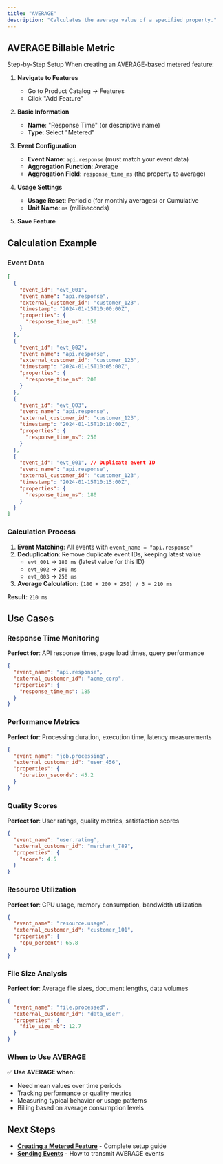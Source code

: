```yaml
---
title: "AVERAGE"
description: "Calculates the average value of a specified property."
---
```


## AVERAGE Billable Metric 
Step-by-Step Setup When creating an AVERAGE-based metered feature:

1. **Navigate to Features**
   - Go to Product Catalog → Features
   - Click "Add Feature"

2. **Basic Information**
   - **Name**: "Response Time" (or descriptive name)
   - **Type**: Select "Metered"

3. **Event Configuration**
   - **Event Name**: `api.response` (must match your event data)
   - **Aggregation Function**: Average
   - **Aggregation Field**: `response_time_ms` (the property to average)

4. **Usage Settings**
   - **Usage Reset**: Periodic (for monthly averages) or Cumulative
   - **Unit Name**: `ms` (milliseconds)

5. **Save Feature**

## Calculation Example

### Event Data
```json
[
  {
    "event_id": "evt_001",
    "event_name": "api.response",
    "external_customer_id": "customer_123",
    "timestamp": "2024-01-15T10:00:00Z",
    "properties": {
      "response_time_ms": 150
    }
  },
  {
    "event_id": "evt_002", 
    "event_name": "api.response",
    "external_customer_id": "customer_123",
    "timestamp": "2024-01-15T10:05:00Z",
    "properties": {
      "response_time_ms": 200
    }
  },
  {
    "event_id": "evt_003",
    "event_name": "api.response",
    "external_customer_id": "customer_123", 
    "timestamp": "2024-01-15T10:10:00Z",
    "properties": {
      "response_time_ms": 250
    }
  },
  {
    "event_id": "evt_001", // Duplicate event ID
    "event_name": "api.response",
    "external_customer_id": "customer_123", 
    "timestamp": "2024-01-15T10:15:00Z",
    "properties": {
      "response_time_ms": 180
    }
  }
]
```

### Calculation Process
1. **Event Matching**: All events with `event_name = "api.response"`
2. **Deduplication**: Remove duplicate event IDs, keeping latest value
   - `evt_001` → `180 ms` (latest value for this ID)
   - `evt_002` → `200 ms`
   - `evt_003` → `250 ms`
3. **Average Calculation**: `(180 + 200 + 250) / 3 = 210 ms`

**Result**: `210 ms`

## Use Cases

### Response Time Monitoring
**Perfect for**: API response times, page load times, query performance
```json
{
  "event_name": "api.response",
  "external_customer_id": "acme_corp",
  "properties": {
    "response_time_ms": 185
  }
}
```

### Performance Metrics
**Perfect for**: Processing duration, execution time, latency measurements
```json
{
  "event_name": "job.processing",
  "external_customer_id": "user_456",
  "properties": {
    "duration_seconds": 45.2
  }
}
```

### Quality Scores
**Perfect for**: User ratings, quality metrics, satisfaction scores
```json
{
  "event_name": "user.rating",
  "external_customer_id": "merchant_789",
  "properties": {
    "score": 4.5
  }
}
```

### Resource Utilization
**Perfect for**: CPU usage, memory consumption, bandwidth utilization
```json
{
  "event_name": "resource.usage",
  "external_customer_id": "customer_101",
  "properties": {
    "cpu_percent": 65.8
  }
}
```

### File Size Analysis
**Perfect for**: Average file sizes, document lengths, data volumes
```json
{
  "event_name": "file.processed",
  "external_customer_id": "data_user",
  "properties": {
    "file_size_mb": 12.7
  }
}
```

### When to Use AVERAGE

✅ **Use AVERAGE when:**
- Need mean values over time periods
- Tracking performance or quality metrics
- Measuring typical behavior or usage patterns
- Billing based on average consumption levels

## Next Steps

- **[Creating a Metered Feature](/docs/Event%20Ingestion/Creating%20a%20Metered%20Feature)** - Complete setup guide
- **[Sending Events](/docs/Event%20Ingestion/Sending%20Events)** - How to transmit AVERAGE events
